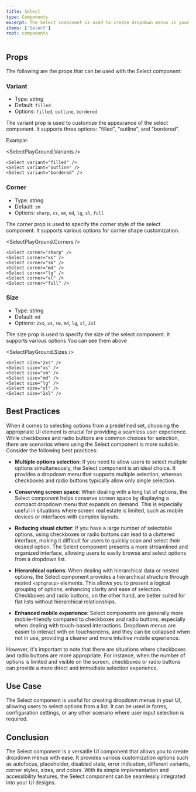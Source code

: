 ```yaml
---
title: Select
type: Components
excerpt: The Select component is used to create dropdown menus in your UI with various customization options.
items: ['Select']
root: components
---
```


## Props

The following are the props that can be used with the Select component:

### Variant

- Type: string
- Default: `filled`
- Options: `filled`, `outline`, `bordered`

The variant prop is used to customize the appearance of the select component. It supports three options: "filled", "outline", and "bordered".

Example:

<SelectPlayGround.Variants />

```tsx showLineNumbers title='App.tsx'
<Select variant="filled" />
<Select variant="outline" />
<Select variant="bordered" />
```

### Corner

- Type: string
- Default: `sm`
- Options: `sharp`, `xs`, `sm`, `md`, `lg`, `xl`, `full`

The corner prop is used to specify the corner style of the select component. It supports various options for corner shape customization.

<SelectPlayGround.Corners />

```tsx showLineNumbers title='App.tsx'
<Select corner="sharp" />
<Select corner="xs" />
<Select corner="sm" />
<Select corner="md" />
<Select corner="lg" />
<Select corner="xl" />
<Select corner="full" />
```

### Size

- Type: string
- Default: `md`
- Options: `2xs`, `xs`, `sm`, `md`, `lg`, `xl`, `2xl`

The size prop is used to specify the size of the select component. It supports various options You can see them above

<SelectPlayGround.Sizes />

```tsx showLineNumbers title='App.tsx'
<Select size="2xs" />
<Select size="xs" />
<Select size="sm" />
<Select size="md" />
<Select size="lg" />
<Select size="xl" />
<Select size="2xl" />
```

## Best Practices

When it comes to selecting options from a predefined set, choosing the appropriate UI element is crucial for providing a seamless user experience. While checkboxes and radio buttons are common choices for selection, there are scenarios where using the Select component is more suitable. Consider the following best practices:

- **Multiple options selection**: If you need to allow users to select multiple options simultaneously, the Select component is an ideal choice. It provides a dropdown menu that supports multiple selection, whereas checkboxes and radio buttons typically allow only single selection.

- **Conserving screen space**: When dealing with a long list of options, the Select component helps conserve screen space by displaying a compact dropdown menu that expands on demand. This is especially useful in situations where screen real estate is limited, such as mobile devices or interfaces with complex layouts.

- **Reducing visual clutter**: If you have a large number of selectable options, using checkboxes or radio buttons can lead to a cluttered interface, making it difficult for users to quickly scan and select their desired option. The Select component presents a more streamlined and organized interface, allowing users to easily browse and select options from a dropdown list.

- **Hierarchical options**: When dealing with hierarchical data or nested options, the Select component provides a hierarchical structure through nested `<optgroup>` elements. This allows you to present a logical grouping of options, enhancing clarity and ease of selection. Checkboxes and radio buttons, on the other hand, are better suited for flat lists without hierarchical relationships.

- **Enhanced mobile experience**: Select components are generally more mobile-friendly compared to checkboxes and radio buttons, especially when dealing with touch-based interactions. Dropdown menus are easier to interact with on touchscreens, and they can be collapsed when not in use, providing a cleaner and more intuitive mobile experience.

However, it's important to note that there are situations where checkboxes and radio buttons are more appropriate. For instance, when the number of options is limited and visible on the screen, checkboxes or radio buttons can provide a more direct and immediate selection experience.

## Use Case

The Select component is useful for creating dropdown menus in your UI, allowing users to select options from a list. It can be used in forms, configuration settings, or any other scenario where user input selection is required.

## Conclusion

The Select component is a versatile UI component that allows you to create dropdown menus with ease. It provides various customization options such as autofocus, placeholder, disabled state, error indication, different variants, corner styles, sizes, and colors. With its simple implementation and accessibility features, the Select component can be seamlessly integrated into your UI designs.
